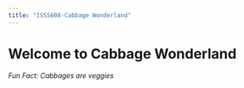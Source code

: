 ```yaml
---
title: "ISSS608-Cabbage Wonderland"
---
```


# **Welcome to Cabbage Wonderland**

*Fun Fact: Cabbages are veggies*
